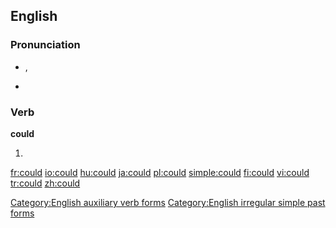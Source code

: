 ==English==

{{rank|what|do|has|62|could|our|than|some}}

===Pronunciation===
* {{IPA|/kʊd/}}, {{SAMPA|/kUd/}}
*{{audio|en-us-could.ogg|Audio (US)}}
*:{{rhymes|ʊd}}

===Verb===
'''could'''

# {{simple past of|[[can#Etymology 1|can]]}}

[[Category:English auxiliary verb forms]]
[[Category:English irregular simple past forms]]

[[fr:could]]
[[io:could]]
[[hu:could]]
[[ja:could]]
[[pl:could]]
[[simple:could]]
[[fi:could]]
[[vi:could]]
[[tr:could]]
[[zh:could]]